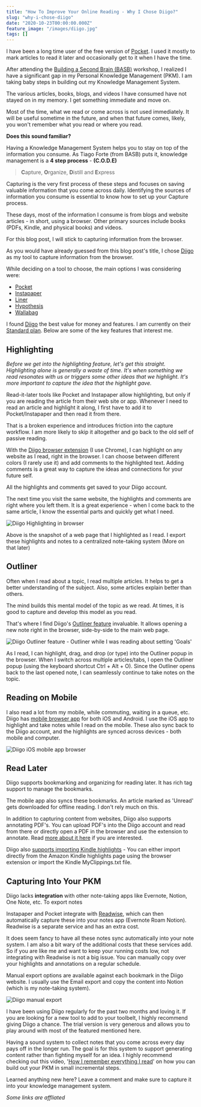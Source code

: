 ```yaml
---
title: "How To Improve Your Online Reading - Why I Chose Diigo?"
slug: "why-i-chose-diigo"
date: "2020-10-23T00:00:00.000Z"
feature_image: "/images/diigo.jpg"
tags: []
---
```


I have been a long time user of the free version of [Pocket](__GHOST_URL__/blog/pocket-offline-reading-made-easy/). I used it mostly to mark articles to read it later and occasionally get to it when I have the time.

After attending the [Building a Second Brain (BASB)](https://www.buildingasecondbrain.com/) workshop, I realized I have a significant gap in my Personal Knowledge Management (PKM). I am taking baby steps in building out my Knowledge Management System.

The various articles, books, blogs, and videos I have consumed have not stayed on in my memory. I get something immediate and move on.

Most of the time, what we read or come across is not used immediately. It will be useful sometime in the future, and when that future comes, likely, you won't remember what you read or where you read.

**Does this sound familiar?**

Having a Knowledge Management System helps you to stay on top of the information you consume. As Tiago Forte (from BASB) puts it, knowledge management is a **4 step process** - **(C.O.D.E)**

> **C**apture, **O**rganize, **D**istill and **E**xpress

Capturing is the very first process of these steps and focuses on saving valuable information that you come across daily. Identifying the sources of information you consume is essential to know how to set up your Capture process.

These days, most of the information I consume is from blogs and website articles - in short, using a browser. Other primary sources include books (PDFs, Kindle, and physical books) and videos.

For this blog post, I will stick to capturing information from the browser.

As you would have already guessed from this blog post's title, I chose [Diigo](https://www.diigo.com/) as my tool to capture information from the browser.

While deciding on a tool to choose, the main options I was considering were:

*   [Pocket](https://getpocket.com/)
*   [Instapaper](https://www.instapaper.com/)
*   [Liner](https://getliner.com/home)
*   [Hypothesis](https://web.hypothes.is/)
*   [Wallabag](https://www.wallabag.org/en)

I found [Diigo](https://www.diigo.com/) the best value for money and features. I am currently on their [Standard plan](https://www.diigo.com/premium). Below are some of the key features that interest me.

Highlighting
------------

_Before we get into the highlighting feature, let's get this straight. Highlighting alone is generally a waste of time. It's when something we read resonates with us or triggers some other ideas that we highlight. It's more important to capture the idea that the highlight gave._

Read-it-later tools like Pocket and Instapaper allow highlighting, but only if you are reading the article from their web site or app. Whenever I need to read an article and highlight it along, I first have to add it to Pocket/Instapaper and then read it from there.

That is a broken experience and introduces friction into the capture workflow. I am more likely to skip it altogether and go back to the old self of passive reading.

With the [Diigo browser extension](https://www.diigo.com/tools) (I use Chrome), I can highlight on any website as I read, right in the browser. I can choose between different colors (I rarely use it) and add comments to the highlighted text. Adding comments is a great way to capture the ideas and connections for your future self.

All the highlights and comments get saved to your Diigo account.

The next time you visit the same website, the highlights and comments are right where you left them. It is a great experience - when I come back to the same article, I know the essential parts and quickly get what I need.

![Diigo Highlighting in browser](/images/diigo_highlighting.jpg)

Above is the snapshot of a web page that I highlighted as I read. I export these highlights and notes to a centralized note-taking system (More on that later)

Outliner
--------

Often when I read about a topic, I read multiple articles. It helps to get a better understanding of the subject. Also, some articles explain better than others.

The mind builds this mental model of the topic as we read. At times, it is good to capture and develop this model as you read.

That's where I find Diigo's [Outliner feature](https://blog.diigo.com/2014/12/04/meet-diigo-outliner-the-best-way-to-structurally-organize-your-information-and-thoughts/) invaluable. It allows opening a new note right in the browser, side-by-side to the main web page.

![Diigo Outliner feature - Outliner while I was reading about setting 'Goals'](/images/diigo_outliner.jpg)

As I read, I can highlight, drag, and drop (or type) into the Outliner popup in the browser. When I switch across multiple articles/tabs, I open the Outliner popup (using the keyboard shortcut Ctrl + Alt + O). Since the Outliner opens back to the last opened note, I can seamlessly continue to take notes on the topic.

Reading on Mobile
-----------------

I also read a lot from my mobile, while commuting, waiting in a queue, etc. Diigo has [mobile browser app](https://www.diigo.com/tools) for both iOS and Android. I use the iOS app to highlight and take notes while I read on the mobile. These also sync back to the Diigo account, and the highlights are synced across devices - both mobile and computer.

![Diigo iOS mobile app browser](/images/diigo_ios_mobile_browser_app.jpg)

Read Later
----------

Diigo supports bookmarking and organizing for reading later. It has rich tag support to manage the bookmarks.

The mobile app also syncs these bookmarks. An article marked as 'Unread' gets downloaded for offline reading. I don't rely much on this.

In addition to capturing content from websites, Diigo also supports annotating PDF's. You can upload PDF's into the Diigo account and read from there or directly open a PDF in the browser and use the extension to annotate. Read [more about it here](https://blog.diigo.com/2014/09/03/annotating-pdf-docs-with-diigo-a-tutorial/) if you are interested.

Diigo also [supports importing Kindle highlights](https://www.diigo.com/import_all/kindle) - You can either import directly from the Amazon Kindle highlights page using the browser extension or import the Kindle MyClippings.txt file.

Capturing Into Your PKM
-----------------------

Diigo lacks **integration** with other note-taking apps like Evernote, Notion, One Note, etc. To export notes

Instapaper and Pocket integrate with [Readwise](https://readwise.io/i/rahul90), which can then automatically capture these into your notes app (Evernote Roam Notion). Readwise is a separate service and has an extra cost.

It does seem fancy to have all these notes sync automatically into your note system. I am also a bit wary of the additional costs that these services add. So if you are like me and want to keep your running costs low, not integrating with Readwise is not a big issue. You can manually copy over your highlights and annotations on a regular schedule.

Manual export options are available against each bookmark in the Diigo website. I usually use the Email export and copy the content into Notion (which is my note-taking system).

![Diigo manual export](/images/diigo_export.jpg)

I have been using Diigo regularly for the past two months and loving it. If you are looking for a new tool to add to your toolbelt, I highly recommend giving Diigo a chance. The trial version is very generous and allows you to play around with most of the featured mentioned here.

Having a sound system to collect notes that you come across every day pays off in the longer run. The goal is for this system to support generating content rather than fighting myself for an idea. I highly recommend checking out this video, '[How I remember everything I read](https://www.youtube.com/watch?v=AjoxkxM_I5g)' on how you can build out your PKM in small incremental steps.

Learned anything new here? Leave a comment and make sure to capture it into your knowledge management system.

_Some links are affliated_